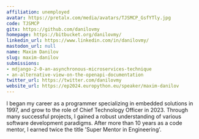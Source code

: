 ```yaml
---
affiliation: unemployed
avatar: https://pretalx.com/media/avatars/TJSMCP_GsfYTly.jpg
code: TJSMCP
gitx: https://github.com/danilovmy
homepage: https://bitbucket.org/danilovmy/
linkedin_url: https://www.linkedin.com/in/danilovmy/
mastodon_url: null
name: Maxim Danilov
slug: maxim-danilov
submissions:
- mdjango-2-0-an-asynchronous-microservices-technique
- an-alternative-view-on-the-openapi-documentation
twitter_url: https://twitter.com/danilovmy
website_url: https://ep2024.europython.eu/speaker/maxim-danilov
---
```


I began my career as a programmer specializing in embedded solutions in 1997, and grow to the role of Chief Technology Officer in 2023. Through many successful projects, I gained a robust understanding of various software development paradigms. After more than 10 years as a code mentor, I earned twice the title 'Super Mentor in Engineering'.
